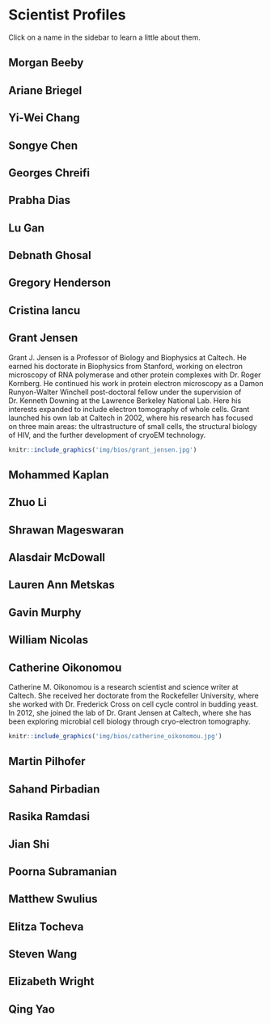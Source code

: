 # Scientist Profiles 

Click on a name in the sidebar to learn a little about them.

## Morgan Beeby {-#morgan_beeby}

## Ariane Briegel {-#ariane_briegel}

## Yi-Wei Chang {-#yi-wei_chang}

## Songye Chen {-#songye_chen}

## Georges Chreifi {-#georges_chreifi}

## Prabha Dias {-#prabha_dias}

## Lu Gan {-#lu_gan}

## Debnath Ghosal {-#debnath_ghosal}

## Gregory Henderson {-#gregory_henderson}

## Cristina Iancu {-#cristina_iancu}

## Grant Jensen {-#grant_jensen}

Grant J. Jensen is a Professor of Biology and Biophysics at Caltech. He earned his doctorate in Biophysics from Stanford, working on electron microscopy of RNA polymerase and other protein complexes with Dr. Roger Kornberg. He continued his work in protein electron microscopy as a Damon Runyon-Walter Winchell post-doctoral fellow under the supervision of Dr. Kenneth Downing at the Lawrence Berkeley National Lab. Here his interests expanded to include electron tomography of whole cells. Grant launched his own lab at Caltech in 2002, where his research has focused on three main areas: the ultrastructure of small cells, the structural biology of HIV, and the further development of cryoEM technology. 

```R
knitr::include_graphics('img/bios/grant_jensen.jpg')
```

## Mohammed Kaplan {-#mohammed_kaplan}

## Zhuo Li {-#zhuo_li}

## Shrawan Mageswaran {-#shrawan_mageswaran}

## Alasdair McDowall {-#alasdair_mcdowall}

## Lauren Ann Metskas {-#lauren_ann_metskas}

## Gavin Murphy {-#gavin_murphy}

## William Nicolas {-#william_nicolas}

## Catherine Oikonomou {-#catherine_oikonomou}

Catherine M. Oikonomou is a research scientist and science writer at Caltech. She received her doctorate from the Rockefeller University, where she worked with Dr. Frederick Cross on cell cycle control in budding yeast. In 2012, she joined the lab of Dr. Grant Jensen at Caltech, where she has been exploring microbial cell biology through cryo-electron tomography.

```R
knitr::include_graphics('img/bios/catherine_oikonomou.jpg')
```

## Martin Pilhofer {-#martin_pilhofer}

## Sahand Pirbadian {-#sahand_pirbadian}

## Rasika Ramdasi {-#rasika_ramdasi}

## Jian Shi {-#jian_shi}

## Poorna Subramanian {-#poorna_subramanian}

## Matthew Swulius {-#matthew_swulius}

## Elitza Tocheva {-#elitza_tocheva}

## Steven Wang {-#steven_wang}

## Elizabeth Wright {-#elizabeth_wright}

## Qing Yao {-#qing_yao}
